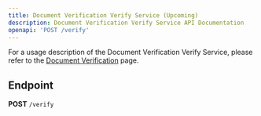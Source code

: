 ```yaml
---
title: Document Verification Verify Service (Upcoming)
description: Document Verification Verify Service API Documentation
openapi: 'POST /verify'
---
```


For a usage description of the Document Verification Verify Service, please refer to the [Document Verification](/essentials/documentVerification) page.

## Endpoint

**POST** `/verify`
